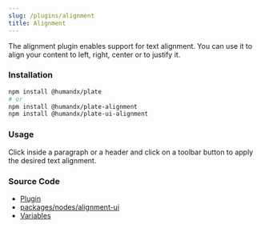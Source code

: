 ```yaml
---
slug: /plugins/alignment
title: Alignment
---
```


The alignment plugin enables support for text alignment.
You can use it to align your content to left, right, center or to justify it.

### Installation

```bash npm2yarn
npm install @humandx/plate
# or
npm install @humandx/plate-alignment
npm install @humandx/plate-ui-alignment
```

### Usage

Click inside a paragraph or a header and click on a toolbar button to apply the desired text alignment.


<AlignmentSandpack />

### Source Code

- [Plugin](https://github.com/udecode/plate/blob/main/packages/nodes/alignment/src/createAlignPlugin.ts)
- [packages/nodes/alignment-ui](https://github.com/udecode/plate/tree/main/packages/nodes/alignment-ui/src)
- [Variables](https://github.com/udecode/plate/blob/main/examples/src)
